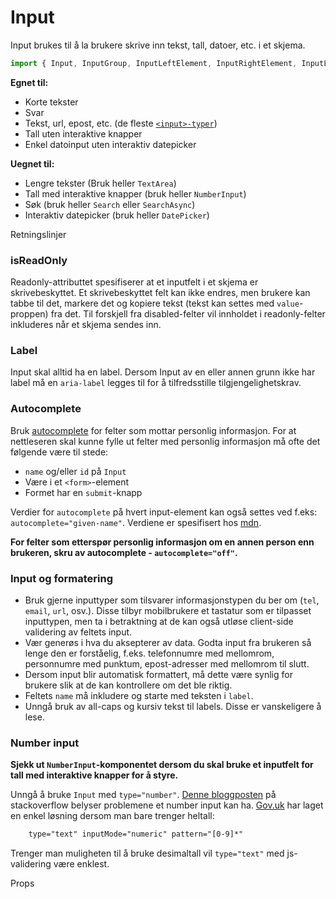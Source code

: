 
<Meta of={InputStories} />

<DocsContainer>

# Input

Input brukes til å la brukere skrive inn tekst, tall, datoer, etc. i et skjema.

```jsx
import { Input, InputGroup, InputLeftElement, InputRightElement, InputLeftAddon, InputRightAddon } from "@kvib/react";
```

**Egnet til:**

- Korte tekster
- Svar
- Tekst, url, epost, etc. (de fleste [`<input>-typer`](https://developer.mozilla.org/en-US/docs/Web/HTML/Element/input#Form_%3Cinput%3E_types))
- Tall uten interaktive knapper
- Enkel datoinput uten interaktiv datepicker

**Uegnet til:**

- Lengre tekster (Bruk heller `TextArea`)
- Tall med interaktive knapper (bruk heller `NumberInput`)
- Søk (bruk heller `Search` eller `SearchAsync`)
- Interaktiv datepicker (bruk heller `DatePicker`)

</DocsContainer>

<DocsHeading light>Retningslinjer</DocsHeading>

<DocsContainer>

### isReadOnly

Readonly-attributtet spesifiserer at et inputfelt i et skjema er skrivebeskyttet.
Et skrivebeskyttet felt kan ikke endres, men brukere kan tabbe til det, markere det og kopiere tekst (tekst kan settes med `value`-proppen) fra det. Til forskjell fra disabled-felter vil innholdet i readonly-felter inkluderes når et skjema sendes inn.

### Label

Input skal alltid ha en label. Dersom Input av en eller annen grunn ikke har label må en `aria-label` legges til for å tilfredsstille tilgjengelighetskrav.

### Autocomplete

Bruk [autocomplete](https://developer.mozilla.org/en-US/docs/Web/HTML/Attributes/autocomplete) for felter som mottar personlig informasjon. For at nettleseren skal kunne fylle ut felter med personlig informasjon må ofte det følgende være til stede:

- `name` og/eller `id` på `Input`
- Være i et `<form>`-element
- Formet har en `submit`-knapp

Verdier for `autocomplete` på hvert input-element kan også settes ved f.eks: `autocomplete="given-name"`. Verdiene er spesifisert hos [mdn](https://developer.mozilla.org/en-US/docs/Web/HTML/Attributes/autocomplete).

**For felter som etterspør personlig informasjon om en annen person enn brukeren, skru av autocomplete - `autocomplete="off"`.**

### Input og formatering

- Bruk gjerne inputtyper som tilsvarer informasjonstypen du ber om (`tel`, `email`, `url`, osv.). Disse tilbyr mobilbrukere et tastatur som er tilpasset inputtypen, men ta i betraktning at de kan også utløse client-side validering av feltets input.
- Vær generøs i hva du aksepterer av data. Godta input fra brukeren så lenge den er forståelig, f.eks. telefonnumre med mellomrom, personnumre med punktum, epost-adresser med mellomrom til slutt.
- Dersom input blir automatisk formattert, må dette være synlig for brukere slik at de kan kontrollere om det ble riktig.
- Feltets `name` må inkludere og starte med teksten i `label`.
- Unngå bruk av all-caps og kursiv tekst til labels. Disse er vanskeligere å lese.

### Number input

**Sjekk ut `NumberInput`-komponentet dersom du skal bruke et inputfelt for tall med interaktive knapper for å styre.**

Unngå å bruke `Input` med `type="number"`. [Denne bloggposten](https://stackoverflow.blog/2022/12/26/why-the-number-input-is-the-worst-input/) på stackoverflow belyser problemene et number input kan ha.
[Gov.uk](https://technology.blog.gov.uk/2020/02/24/why-the-gov-uk-design-system-team-changed-the-input-type-for-numbers/) har laget en enkel løsning dersom man bare trenger heltall:

```HTML
    type="text" inputMode="numeric" pattern="[0-9]*"
```

Trenger man muligheten til å bruke desimaltall vil `type="text"` med js-validering være enklest.

</DocsContainer>

<DocsHeading light>Props</DocsHeading>
<Canvas of={InputStories.Preview} />
<Controls of={InputStories.Preview} />
